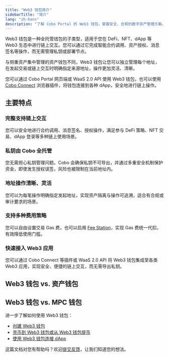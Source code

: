 ```yaml
---
title: "Web3 钱包简介"
sidebarTitle: "简介"
lang: "zh-hans"
description: "了解 Cobo Portal 的 Web3 钱包，掌握安全、合规的数字资产管理方案。"
---
```



Web3 钱包是一种全托管钱包的子类型，适用于您在 DeFi、NFT、dApp 等 Web3 生态中进行链上交互。您可以通过它完成智能合约调用、资产授权、消息签名等操作，而无需管理私钥或部署节点。

与侧重资产集中管理的资产钱包不同，Web3 钱包让您可以独立管理每个地址，在发起交易或链上交互时明确指定来源地址，操作更加灵活、清晰。

您可以通过 Cobo Portal 网页端或 WaaS 2.0 API 使用 Web3 钱包，也可以使用 [Cobo Connect](/cn/cobo-connect/introduction) 浏览器插件，将钱包连接到各种 dApp，安全地进行链上操作。


## 主要特点

### 完整支持链上交互  
您可以安全地进行合约调用、消息签名、授权操作，满足参与 DeFi 策略、NFT 交易、dApp 登录等多种链上使用场景。

### 私钥由 Cobo 全托管  
您无需担心私钥管理问题。Cobo 会确保私钥不可导出，并通过多重安全机制保护资金，即使发生授权误签，风险也被限制在当前地址内。

### 地址操作清晰、灵活  
您可以为每笔操作明确指定发起地址，实现资产隔离与操作可追溯，适合有合规或审计要求的场景。

### 支持多种费用策略  
您可以自由设置交易 Gas 费，也可以启用 [Fee Station](/cn/portal/fee-station/introduction)，实现 Gas 费统一代扣，有效降低使用门槛。

### 快速接入 Web3 应用  
您可以通过 Cobo Connect 等插件或 WaaS 2.0 API 将 Web3 钱包集成至各类 Web3 应用，实现安全、便捷的链上交互，而无需导出私钥。


## Web3 钱包 vs. 资产钱包

<Asset />

## Web3 钱包 vs. MPC 钱包

<Mpc />

进一步了解如何使用 Web3 钱包：
- [创建 Web3 钱包](/cn/portal/custodial-wallets/web3-wallets/set-up)
- [充币到 Web3 钱包或从 Web3 钱包提币](/cn/portal/custodial-wallets/web3-wallets/transfers)
- [使用 Web3 钱包连接 dApp](/cn/portal/custodial-wallets/web3-wallets/dapp-interaction)

<Tip>这篇文档对您有帮助吗？欢迎[提交反馈](https://forms.zohopublic.com/cobo/form/DocumentFeedbackForm/formperma/QvLOhxJv1_JMsJ-1dleZ8Itb_7rzN-LtgvsDdxosoVI)，让我们知道您的想法。</Tip>
